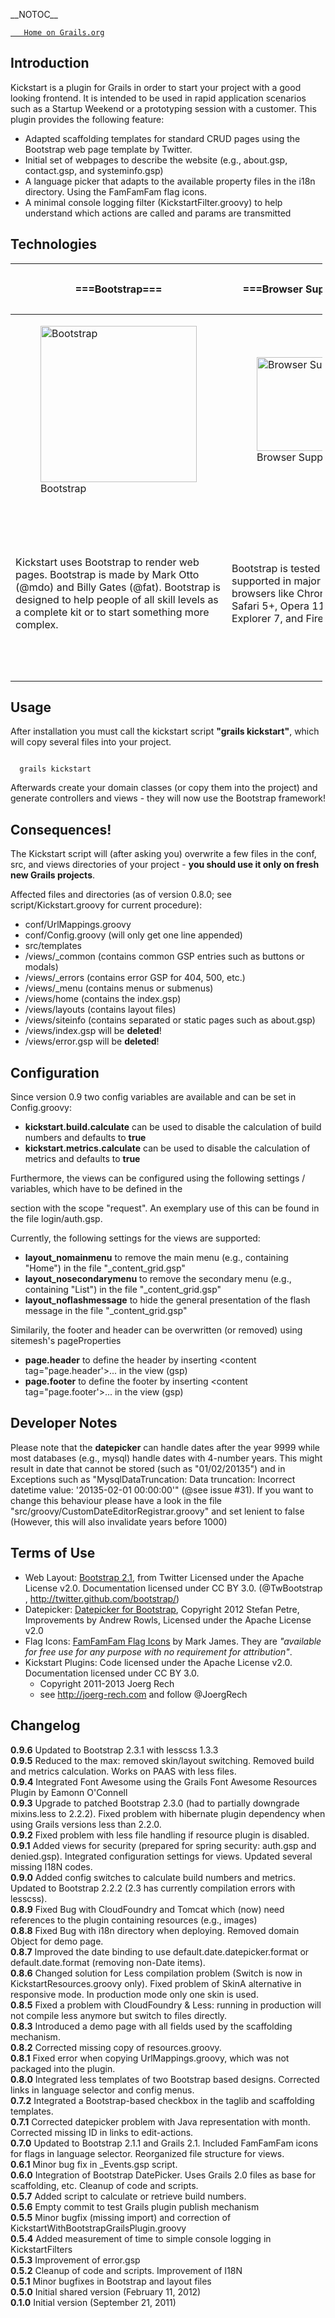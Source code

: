 __NOTOC__

<a class="button minibutton btn-pull-request" href="http://grails.org/plugin/kickstart-with-bootstrap">
	Home on Grails.org
</a>

== Introduction ==

Kickstart is a plugin for Grails in order to start your project with a good looking frontend. It is intended to be used in rapid application scenarios such as a Startup Weekend or a prototyping session with a customer.
This plugin provides the following feature:
* Adapted scaffolding templates for standard CRUD pages using the Bootstrap web page template by Twitter.
* Initial set of webpages to describe the website (e.g., about.gsp, contact.gsp, and systeminfo.gsp)
* A language picker that adapts to the available property files in the i18n directory. Using the FamFamFam flag icons.
* A minimal console logging filter (KickstartFilter.groovy) to help understand which actions are called and params are transmitted

== Technologies ==
{| style="border-width: 0px; text-align: center;" 
! width="33%" |===Bootstrap===
! width="33%" |===Browser Support===
! width="33%" |===Tech Foundation===
|- align="center"
| [[File:https://github.com/joergrech/KickstartWithBootstrap/blob/master/web-app/images/frontpage/bs-docs-twitter-github.png?raw=true|250px|Bootstrap]]
| [[File:https://github.com/joergrech/KickstartWithBootstrap/blob/master/web-app/images/frontpage/browser_logos.png?raw=true|x150px|Browser Support]]
| [[File:https://github.com/joergrech/KickstartWithBootstrap/blob/master/web-app/images/frontpage/html5css3.png?raw=true|x50px|Technologies Used]]
|- valign="top"
| Kickstart uses Bootstrap to render web pages. Bootstrap is made by Mark Otto (@mdo) and Billy Gates (@fat). Bootstrap is designed to help people of all skill levels as a complete kit or to start something more complex.
| Bootstrap is tested and supported in major modern browsers like Chrome 14, Safari 5+, Opera 11, Internet Explorer 7, and Firefox 5.
| Bootstrap is based on elements of HTML 5, CSS 3, Javascript 1.8, and jQuery 1.7 with progressively enhanced components to enable a responsive design of the website. Kickstart is built using Groovy 2.0 and Java 7 integrated into the Grails 2.1 framework. 
|}

== Usage ==
After installation you must call the kickstart script '''"grails kickstart"''', which will copy several files into your project. 

<pre style="border: 1px solid #ccc; border-radius: 3px; background-color: #F8F8F8;">

  grails kickstart

</pre>

Afterwards create your domain classes (or copy them into the project) and generate controllers and views - they will
now use the Bootstrap framework!

== Consequences! ==
The Kickstart script will (after asking you) overwrite a few files in the conf, src, and views directories of your project - '''you should use it only on fresh new Grails projects'''. 

Affected files and directories (as of version 0.8.0; see script/Kickstart.groovy for current procedure):
* conf/UrlMappings.groovy
* conf/Config.groovy (will only get one line appended)
* src/templates
* /views/_common (contains common GSP entries such as buttons or modals)
* /views/_errors (contains error GSP for 404, 500, etc.)
* /views/_menu   (contains menus or submenus)
* /views/home    (contains the index.gsp)
* /views/layouts (contains layout files)
* /views/siteinfo (contains separated or static pages such as about.gsp)
* /views/index.gsp will be '''deleted'''!
* /views/error.gsp will be '''deleted'''!

== Configuration ==
Since version 0.9 two config variables are available and can be set in Config.groovy:
* '''kickstart.build.calculate''' can be used to disable the calculation of build numbers and defaults to '''true''' 	
* '''kickstart.metrics.calculate''' can be used to disable the calculation of metrics and defaults to '''true''' 

Furthermore, the views can be configured using the following settings / variables, which have to be defined in the <head> section with the scope "request". An exemplary use of this can be found in the file login/auth.gsp.

Currently, the following settings for the views are supported:
* '''layout_nomainmenu''' to remove the main menu (e.g., containing "Home") in the file "_content_grid.gsp"
* '''layout_nosecondarymenu''' to remove the secondary menu (e.g., containing "List") in the file "_content_grid.gsp"
* '''layout_noflashmessage''' to hide the general presentation of the flash message in the file "_content_grid.gsp"

Similarily, the footer and header can be overwritten (or removed) using sitemesh's pageProperties
* '''page.header''' to define the header by inserting <content tag="page.header'>...</content> in the view (gsp)
* '''page.footer''' to define the footer by inserting <content tag="page.footer'>...</content> in the view (gsp)

== Developer Notes ==
Please note that the '''datepicker''' can handle dates after the year 9999 while most databases (e.g., mysql) handle dates with 4-number years. This might result in date that cannot be stored (such as "01/02/20135") and in Exceptions such as "MysqlDataTruncation: Data truncation: Incorrect datetime value: '20135-02-01 00:00:00'" (@see issue #31). If you want to change this behaviour please have a look in the file "src/groovy/CustomDateEditorRegistrar.groovy" and set lenient to false (However, this will also invalidate years before 1000) 

== Terms of Use ==

* Web Layout: [http://twitter.github.com/bootstrap/ Bootstrap 2.1], from Twitter Licensed under the Apache License v2.0. Documentation licensed under CC BY 3.0. (@TwBootstrap , http://twitter.github.com/bootstrap/)
* Datepicker: [https://github.com/eternicode/bootstrap-datepicker Datepicker for Bootstrap], Copyright 2012 Stefan Petre, Improvements by Andrew Rowls, Licensed under the Apache License v2.0
* Flag Icons: [http://www.famfamfam.com/lab/icons/flags/ FamFamFam Flag Icons] by Mark James. They are <i>"available for free use for any purpose with no requirement for attribution"</i>.
* Kickstart Plugins: Code licensed under the Apache License v2.0. Documentation licensed under CC BY 3.0. 
** Copyright 2011-2013 Joerg Rech 
** see http://joerg-rech.com and follow @JoergRech

== Changelog ==
'''0.9.6''' Updated to Bootstrap 2.3.1 with lesscss 1.3.3 <br/>
'''0.9.5''' Reduced to the max: removed skin/layout switching. Removed build and metrics calculation. Works on PAAS with less files. <br/>
'''0.9.4''' Integrated Font Awesome using the Grails Font Awesome Resources Plugin by Eamonn O'Connell<br/>
'''0.9.3''' Upgrade to patched Bootstrap 2.3.0 (had to partially downgrade mixins.less to 2.2.2). Fixed problem with hibernate plugin dependency when using Grails versions less than 2.2.0. <br/>
'''0.9.2''' Fixed problem with less file handling if resource plugin is disabled. <br/>
'''0.9.1''' Added views for security (prepared for spring security: auth.gsp and denied.gsp). Integrated configuration settings for views. Updated several missing I18N codes.<br/>
'''0.9.0''' Added config switches to calculate build numbers and metrics. Updated to Bootstrap 2.2.2 (2.3 has currently compilation errors with lesscss).<br/>
'''0.8.9''' Fixed Bug with CloudFoundry and Tomcat which (now) need references to the plugin containing resources (e.g., images)<br/>
'''0.8.8''' Fixed Bug with i18n directory when deploying. Removed domain Object for demo page.<br/>
'''0.8.7''' Improved the date binding to use default.date.datepicker.format or default.date.format (removing non-Date items).<br/>
'''0.8.6''' Changed solution for Less compilation problem (Switch is now in KickstartResources.groovy only). Fixed problem of SkinA alternative in responsive mode. In production mode only one skin is used.<br/>
'''0.8.5''' Fixed a problem with CloudFoundry & Less: running in production will not compile less anymore but switch to files directly. <br/>
'''0.8.3''' Introduced a demo page with all fields used by the scaffolding mechanism. <br/>
'''0.8.2''' Corrected missing copy of resources.groovy. <br/>
'''0.8.1''' Fixed error when copying UrlMappings.groovy, which was not packaged into the plugin. <br/>
'''0.8.0''' Integrated less templates of two Bootstrap based designs. Corrected links in language selector and config menus. <br/>
'''0.7.2''' Integrated a Bootstrap-based checkbox in the taglib and scaffolding templates. <br/>
'''0.7.1''' Corrected datepicker problem with Java representation with month. Corrected missing ID in links to edit-actions. <br/>
'''0.7.0''' Updated to Bootstrap 2.1.1 and Grails 2.1. Included FamFamFam icons for flags in language selector. Reorganized file structure for views. <br/>
'''0.6.1''' Minor bug fix in _Events.gsp script. <br/>
'''0.6.0''' Integration of Bootstrap DatePicker. Uses Grails 2.0 files as base for scaffolding, etc. Cleanup of code and scripts. <br/>
'''0.5.7''' Added script to calculate or retrieve build numbers.<br/>
'''0.5.6''' Empty commit to test Grails plugin publish mechanism<br/>
'''0.5.5''' Minor bugfix (missing import) and correction of KickstartWithBootstrapGrailsPlugin.groovy<br/>
'''0.5.4''' Added measurement of time to simple console logging in KickstartFilters<br/>
'''0.5.3''' Improvement of error.gsp<br/>
'''0.5.2''' Cleanup of code and scripts. Improvement of I18N <br/>
'''0.5.1''' Minor bugfixes in Bootstrap and layout files <br/>
'''0.5.0''' Initial shared version (February 11, 2012)<br/>
'''0.1.0''' Initial version (September 21, 2011)<br/>
